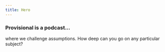 ```yaml
---
title: Hero
---
```


### Provisional is a podcast...

where we challenge assumptions. How deep can you go on any particular subject?
